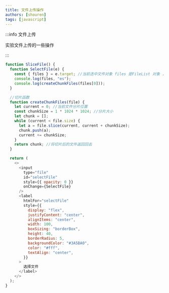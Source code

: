 ```yaml
---
title: 文件上传操作
authors: [shouren]
tags: [javascript]
---
```


:::info 文件上传

实验文件上传的一些操作

:::

<!--truncate-->

```javascript live
function SliceFile() {
  function SelectFile(e) {
    const { files } = e.target; //当前选中文件对象 files 是FileList 对象 ，文件以数组形式存在
    console.log(files, "es");
    console.log(createChunkFiles(files[0]));
  }

  //切片函数
  function createChunkFiles(file) {
    let current = 0; //当前文件分片位置
    const chunkSize = 1 * 1024 * 1024; //分片大小
    let chunk = [];
    while (current < file.size) {
      let a = file.slice(current, current + chunkSize);
      chunk.push(a);
      current += chunkSize;
    }
    return chunk; //将切片后的文件返回回去
  }

  return (
    <>
      <input
        type="file"
        id="selectFile"
        style={{ opacity: 0 }}
        onChange={SelectFile}
      />
      <label
        htmlFor="selectFile"
        style={{
          display: "flex",
          justifyContent: "center",
          alignItems: "center",
          width: 100,
          boxSizing: "borderBox",
          height: 40,
          borderRadius: 5,
          backgroundColor: "#3A5BA0",
          color: "#fff",
          textAlign: "center",
        }}
      >
        选择文件
      </label>
    </>
  );
}
```
